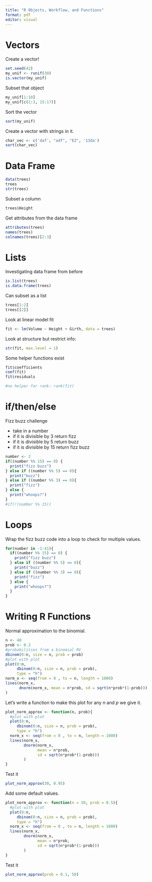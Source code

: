 ```yaml
---
title: "R Objects, Workflow, and Functions"
format: pdf
editor: visual
---
```


# Vectors

Create a vector!

```r
set.seed(42)
my_unif <- runif(30)
is.vector(my_unif)
```

Subset that object

```r
my_unif[1:10]
my_unif[c(1:3, 15:17)]
```

Sort the vector

```r
sort(my_unif)
```

Create a vector with strings in it.

```r
char_vec <- c('daf', "adf", "E2", '13da')
sort(char_vec)
```

# Data Frame

```r
data(trees)
trees
str(trees)
```

Subset a column

```r
trees$Height
```

Get attributes from the data frame

```r
attributes(trees)
names(trees)
colnames(trees)[2:3]
```

# Lists

Investigating data frame from before

```r
is.list(trees)
is.data.frame(trees)
```

Can subset as a list

```r
trees[1:2]
trees[[2]]
```

Look at linear model fit

```r
fit <- lm(Volume ~ Height + Girth, data = trees)
```

Look at structure but restrict info:

```r
str(fit, max.level = 1)
```

Some helper functions exist

```r
fit$coefficients
coef(fit)
fit$residuals

#no helper for rank: rank(fit)
```

# if/then/else

Fizz buzz challenge

-   take in a number
-   if it is divisible by 3 return fizz
-   if it is divisible by 5 return buzz
-   if it is divisible by 15 return fizz buzz

```r
number <- 2
if((number %% 15) == 0) {
  print("fizz buzz")
} else if ((number %% 5) == 0){
  print("buzz")
} else if ((number %% 3) == 0){
  print("fizz")
} else {
  print("whoops?")
}
#if(!(number %% 15))
```

# Loops

Wrap the fizz buzz code into a loop to check for multiple values.

```r
for(number in -1:41){
  if((number %% 15) == 0) {
    print("fizz buzz")
  } else if ((number %% 5) == 0){
    print("buzz")
  } else if ((number %% 3) == 0){
    print("fizz")
  } else {
    print("whoops?")
  }
}

```

# Writing R Functions

Normal approximation to the binomial.

```r
n <- 40
prob <- 0.3
#probabilities from a binomial RV
dbinom(0:n, size = n, prob = prob)
#plot with plot
plot(0:n, 
     dbinom(0:n, size = n, prob = prob),
     type = "h")
norm_x <- seq(from = 0 , to = n, length = 1000)
lines(norm_x, 
      dnorm(norm_x, mean = n*prob, sd = sqrt(n*prob*(1-prob)))
)
```

Let's write a function to make this plot for any $n$ and $p$ we give it.

```r
plot_norm_approx <- function(n, prob){
  #plot with plot
  plot(0:n, 
     dbinom(0:n, size = n, prob = prob),
     type = "h")
  norm_x <- seq(from = 0 , to = n, length = 1000)
  lines(norm_x, 
        dnorm(norm_x, 
              mean = n*prob, 
              sd = sqrt(n*prob*(1-prob)))
        )
}
```

Test it

```r
plot_norm_approx(30, 0.95)
```

Add some default values.

```r
plot_norm_approx <- function(n = 30, prob = 0.5){
  #plot with plot
  plot(0:n, 
     dbinom(0:n, size = n, prob = prob),
     type = "h")
  norm_x <- seq(from = 0 , to = n, length = 1000)
  lines(norm_x, 
        dnorm(norm_x, 
              mean = n*prob, 
              sd = sqrt(n*prob*(1-prob)))
        )
}
```

Test it

```r
plot_norm_approx(prob = 0.1, 50)
```
